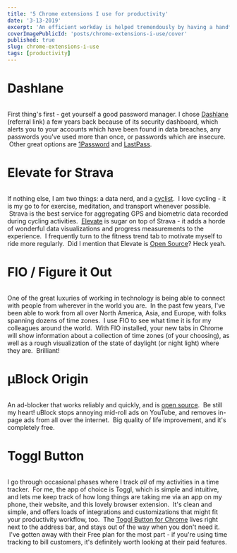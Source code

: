 ```yaml
---
title: '5 Chrome extensions I use for productivity'
date: '3-13-2019'
excerpt: 'An efficient workday is helped tremendously by having a handful of productivity boosters in your quiver. I use these extensions for Chrome to make my day a little nicer.'
coverImagePublicId: 'posts/chrome-extensions-i-use/cover'
published: true
slug: chrome-extensions-i-use
tags: [productivity]
---
```


# Dashlane

<Image
  publicId="posts/chrome-extensions-i-use/dashlane"
  caption="Dashlane password manager Chrome Extension"
/>

First thing's first - get yourself a good password manager. I chose [Dashlane](https://www.dashlane.com/en/cs/mvKFbmiWCXxQ) (referral link) a few years back because of its security dashboard, which alerts you to your accounts which have been found in data breaches, any passwords you've used more than once, or passwords which are insecure.  Other great options are [1Password](https://1password.com/) and [LastPass](https://www.lastpass.com/).

# Elevate for Strava

<Image
  publicId="posts/chrome-extensions-i-use/elevate-for-strava"
  caption="Elevate helps me see how far I've ridden this year compared to years past."
/>

If nothing else, I am two things: a data nerd, and a [cyclist](https://www.instagram.com/p/Bqkko6CBtTu/).  I love cycling - it is my go to for exercise, meditation, and transport whenever possible.  Strava is the best service for aggregating GPS and biometric data recorded during cycling activities.  [Eleva](https://thomaschampagne.github.io/elevate/#/landing)[te](https://chrome.google.com/webstore/detail/elevate-for-strava/dhiaggccakkgdfcadnklkbljcgicpckn) is sugar on top of Strava - it adds a horde of wonderful data visualizations and progress measurements to the experience.  I frequently turn to the fitness trend tab to motivate myself to ride more regularly.  Did I mention that Elevate is [Open Source](https://github.com/thomaschampagne/elevate)? Heck yeah.

# FIO / Figure it Out

<Image
  publicId="posts/chrome-extensions-i-use/fio"
  caption="Screenshot of Figure It Out / FIO"
/>

One of the great luxuries of working in technology is being able to connect with people from wherever in the world you are.  In the past few years, I've been able to work from all over North America, Asia, and Europe, with folks spanning dozens of time zones.  I use FIO to see what time it is for my colleagues around the world.  With FIO installed, your new tabs in Chrome will show information about a collection of time zones (of your choosing), as well as a rough visualization of the state of daylight (or night light) where they are.  Brilliant!

# μBlock Origin

<Image
  publicId="posts/chrome-extensions-i-use/ublock"
  caption="uBlock Origin's README on GitHub"
/>

An ad-blocker that works reliably and quickly, and is [open source](https://github.com/gorhill/uBlock).  Be still my heart! uBlock stops annoying mid-roll ads on YouTube, and removes in-page ads from all over the internet.  Big quality of life improvement, and it's completely free.

# Toggl Button

<Image
  publicId="posts/chrome-extensions-i-use/toggl"
  caption="Toggl's use is simple: I use it as a timer for everything"
/>

I go through occasional phases where I track _all_ of my activities in a time tracker.  For me, the app of choice is Toggl, which is simple and intuitive, and lets me keep track of how long things are taking me via an app on my phone, their website, and this lovely browser extension.  It's clean and simple, and offers loads of integrations and customizations that might fit your productivity workflow, too.  The [Toggl Button for Chrome](https://chrome.google.com/webstore/detail/toggl-button-productivity/oejgccbfbmkkpaidnkphaiaecficdnfn) lives right next to the address bar, and stays out of the way when you don't need it.  I've gotten away with their Free plan for the most part - if you're using time tracking to bill customers, it's definitely worth looking at their paid features.
